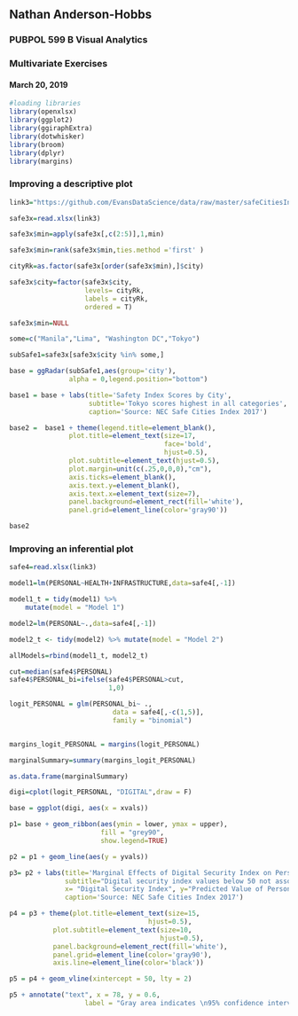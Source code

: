 ## Nathan Anderson-Hobbs
### PUBPOL 599 B Visual Analytics
### Multivariate Exercises
#### March 20, 2019

```r
#loading libraries
library(openxlsx)
library(ggplot2)
library(ggiraphExtra)
library(dotwhisker)
library(broom)
library(dplyr)
library(margins)
```

### Improving a descriptive plot
```r

link3="https://github.com/EvansDataScience/data/raw/master/safeCitiesIndex.xlsx"

safe3x=read.xlsx(link3)

safe3x$min=apply(safe3x[,c(2:5)],1,min)

safe3x$min=rank(safe3x$min,ties.method ='first' )

cityRk=as.factor(safe3x[order(safe3x$min),]$city)

safe3x$city=factor(safe3x$city,
                   levels= cityRk,
                   labels = cityRk,
                   ordered = T)

safe3x$min=NULL

some=c("Manila","Lima", "Washington DC","Tokyo")

subSafe1=safe3x[safe3x$city %in% some,]

base = ggRadar(subSafe1,aes(group='city'),
               alpha = 0,legend.position="bottom") 

base1 = base + labs(title='Safety Index Scores by City',
                    subtitle='Tokyo scores highest in all categories',
                    caption='Source: NEC Safe Cities Index 2017')

base2 =  base1 + theme(legend.title=element_blank(),
               plot.title=element_text(size=17,
                                       face='bold',
                                       hjust=0.5),
               plot.subtitle=element_text(hjust=0.5),
               plot.margin=unit(c(.25,0,0,0),"cm"),
               axis.ticks=element_blank(),
               axis.text.y=element_blank(),
               axis.text.x=element_text(size=7),
               panel.background=element_rect(fill='white'),
               panel.grid=element_line(color='gray90'))

base2
```

### Improving an inferential plot
```r
safe4=read.xlsx(link3)

model1=lm(PERSONAL~HEALTH+INFRASTRUCTURE,data=safe4[,-1])

model1_t = tidy(model1) %>% 
    mutate(model = "Model 1")

model2=lm(PERSONAL~.,data=safe4[,-1])

model2_t <- tidy(model2) %>% mutate(model = "Model 2")

allModels=rbind(model1_t, model2_t)

cut=median(safe4$PERSONAL)
safe4$PERSONAL_bi=ifelse(safe4$PERSONAL>cut,
                         1,0)

logit_PERSONAL = glm(PERSONAL_bi~ .,
                          data = safe4[,-c(1,5)],
                          family = "binomial")


margins_logit_PERSONAL = margins(logit_PERSONAL) 

marginalSummary=summary(margins_logit_PERSONAL)

as.data.frame(marginalSummary)

digi=cplot(logit_PERSONAL, "DIGITAL",draw = F)
```


```r
base = ggplot(digi, aes(x = xvals)) 

p1= base + geom_ribbon(aes(ymin = lower, ymax = upper), 
                       fill = "grey90",
                       show.legend=TRUE)

p2 = p1 + geom_line(aes(y = yvals)) 

p3= p2 + labs(title='Marginal Effects of Digital Security Index on Personal Security Index',
              subtitle="Digital security index values below 50 not associated with high personal security index",
              x= "Digital Security Index", y="Predicted Value of Personal Security Index",
              caption='Source: NEC Safe Cities Index 2017')

p4 = p3 + theme(plot.title=element_text(size=15,
                                   hjust=0.5),
           plot.subtitle=element_text(size=10,
                                      hjust=0.5),
           panel.background=element_rect(fill='white'),
           panel.grid=element_line(color='gray90'),
           axis.line=element_line(color='black'))

p5 = p4 + geom_vline(xintercept = 50, lty = 2)

p5 + annotate("text", x = 78, y = 0.6,
                   label = "Gray area indicates \n95% confidence interval", size = 3.5)

```

